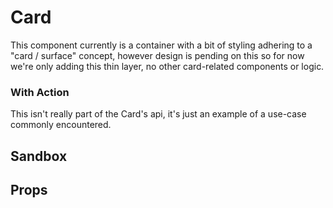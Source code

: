 
# Card

This component currently is a container with a bit of styling adhering to a "card / surface" concept, however design is pending on this so for now we're only adding this thin layer, no other card-related components or logic.

<Canvas withSource="open">
    <Story id="components-card--basic" />
</Canvas>

### With Action

This isn't really part of the Card's api, it's just an example of a use-case commonly encountered.

<Canvas>
    <Story id="components-card--with-action-horizontal" />
</Canvas>

## Sandbox
<Story id="components-card--sandbox" />

## Props

<ArgsTable story={PRIMARY_STORY} />
